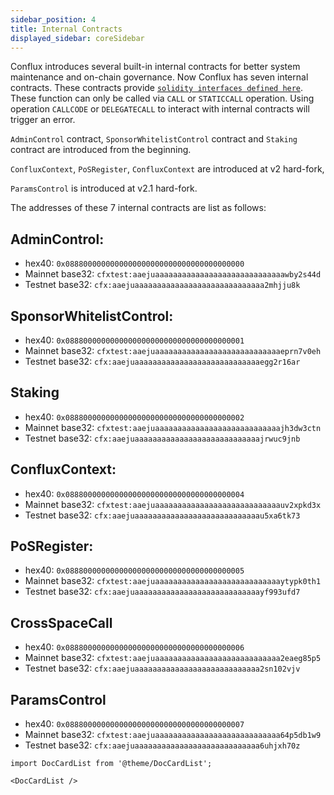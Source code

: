 ```yaml
---
sidebar_position: 4
title: Internal Contracts
displayed_sidebar: coreSidebar
---
```


Conflux introduces several built-in internal contracts for better system maintenance and on-chain governance. Now Conflux has seven internal contracts. These contracts provide [`solidity interfaces defined here`](https://github.com/Conflux-Chain/conflux-rust/tree/master/internal_contract/contracts). These function can only be called via `CALL` or `STATICCALL` operation. Using operation `CALLCODE` or `DELEGATECALL` to interact with internal contracts will trigger an error.

`AdminControl` contract, `SponsorWhitelistControl` contract and `Staking` contract are introduced from the beginning.

`ConfluxContext`, `PoSRegister`, `ConfluxContext` are introduced at v2 hard-fork, 

`ParamsControl` is introduced at v2.1 hard-fork. 

The addresses of these 7 internal contracts are list as follows:

## AdminControl:

- hex40: `0x0888000000000000000000000000000000000000`
- Mainnet base32: `cfxtest:aaejuaaaaaaaaaaaaaaaaaaaaaaaaaaaaawby2s44d`
- Testnet base32: `cfx:aaejuaaaaaaaaaaaaaaaaaaaaaaaaaaaaa2mhjju8k`

## SponsorWhitelistControl: 

- hex40: `0x0888000000000000000000000000000000000001`
- Mainnet base32: `cfxtest:aaejuaaaaaaaaaaaaaaaaaaaaaaaaaaaaeprn7v0eh`
- Testnet base32: `cfx:aaejuaaaaaaaaaaaaaaaaaaaaaaaaaaaaegg2r16ar`

## Staking

- hex40: `0x0888000000000000000000000000000000000002`
- Mainnet base32: `cfxtest:aaejuaaaaaaaaaaaaaaaaaaaaaaaaaaaajh3dw3ctn`
- Testnet base32: `cfx:aaejuaaaaaaaaaaaaaaaaaaaaaaaaaaaajrwuc9jnb`

## ConfluxContext: 

- hex40: `0x0888000000000000000000000000000000000004`
- Mainnet base32: `cfxtest:aaejuaaaaaaaaaaaaaaaaaaaaaaaaaaaauv2xpkd3x`
- Testnet base32: `cfx:aaejuaaaaaaaaaaaaaaaaaaaaaaaaaaaau5xa6tk73`

## PoSRegister: 

- hex40: `0x0888000000000000000000000000000000000005`
- Mainnet base32: `cfxtest:aaejuaaaaaaaaaaaaaaaaaaaaaaaaaaaaytypk0th1`
- Testnet base32: `cfx:aaejuaaaaaaaaaaaaaaaaaaaaaaaaaaaayf993ufd7`

## CrossSpaceCall

- hex40: `0x0888000000000000000000000000000000000006`
- Mainnet base32: `cfxtest:aaejuaaaaaaaaaaaaaaaaaaaaaaaaaaaa2eaeg85p5`
- Testnet base32: `cfx:aaejuaaaaaaaaaaaaaaaaaaaaaaaaaaaa2sn102vjv`

## ParamsControl

- hex40: `0x0888000000000000000000000000000000000007`
- Mainnet base32: `cfxtest:aaejuaaaaaaaaaaaaaaaaaaaaaaaaaaaa64p5db1w9`
- Testnet base32: `cfx:aaejuaaaaaaaaaaaaaaaaaaaaaaaaaaaa6uhjxh70z`

```mdx-code-block
import DocCardList from '@theme/DocCardList';

<DocCardList />
```
